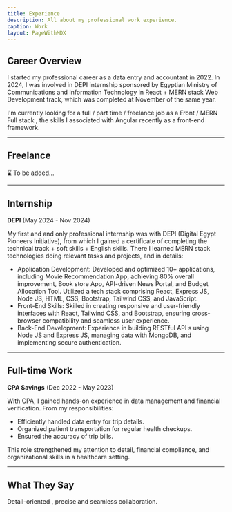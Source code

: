 ```yaml
---
title: Experience
description: All about my professional work experience.
caption: Work
layout: PageWithMDX
---
```

## Career Overview

I started my professional career as a data entry and accountant in 2022. In 2024, I was involved in DEPI internship sponsored by Egyptian Ministry of Communications and Information Technology 
in React + MERN stack Web Development track, which was completed at November of the same year.

I'm currently looking for a full / part time / freelance job as a Front / MERN Full stack , the skills I associated
with Angular recently as a front-end framework. 

---

## Freelance

⌛ To be added...

---

## Internship

**DEPI** (May 2024 - Nov 2024)

My first and and only professional internship was with DEPI (Digital Egypt Pioneers Initiative), from which I gained a certificate 
of completing the technical track + soft skills + English skills. There I learned MERN stack technologies 
doing relevant tasks and projects, and in details:

- Application Development: Developed and optimized 10+ applications, including Movie Recommendation App, achieving 80% overall improvement, Book store App, API-driven News Portal, and Budget Allocation Tool. Utilized a tech stack comprising React, Express JS, Node JS, HTML, CSS, Bootstrap, Tailwind CSS, and JavaScript.
- Front-End Skills: Skilled in creating responsive and user-friendly interfaces with React, Tailwind CSS, and Bootstrap, ensuring cross-browser compatibility and seamless user experience.
- Back-End Development: Experience in building RESTful API s using Node JS and Express JS, managing data with MongoDB, and implementing secure authentication.


---

## Full-time Work

**CPA Savings** (Dec 2022 - May 2023)

With CPA, I gained hands-on experience in data management and financial verification. 
From my responsibilities:
- Efficiently handled data entry for trip details.
- Organized patient transportation for regular health checkups.
- Ensured the accuracy of trip bills.

This role strengthened my attention to detail, financial compliance, and organizational skills in a healthcare setting.

---

## What They Say

Detail-oriented , precise and seamless collaboration.
